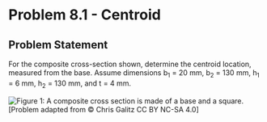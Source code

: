 # Problem 8.1 - Centroid {.unnumbered}

## Problem Statement

For the composite cross-section shown, determine the centroid location, measured from the base. Assume dimensions b<sub>1</sub> = 20 mm, b<sub>2</sub> = 130 mm, h<sub>1</sub> = 6 mm, h<sub>2</sub> = 130 mm, and t = 4 mm.

![Figure 1: A composite cross section is made of a base and a square.](images/675.png){fig-alt="A composite cross section has a base of height h1 and a hollow square of height h2. The base is of length 2b1+b2 and the hollow square has a thickness of 4 mm."}
\[Problem adapted from © Chris Galitz CC BY NC-SA 4.0\]